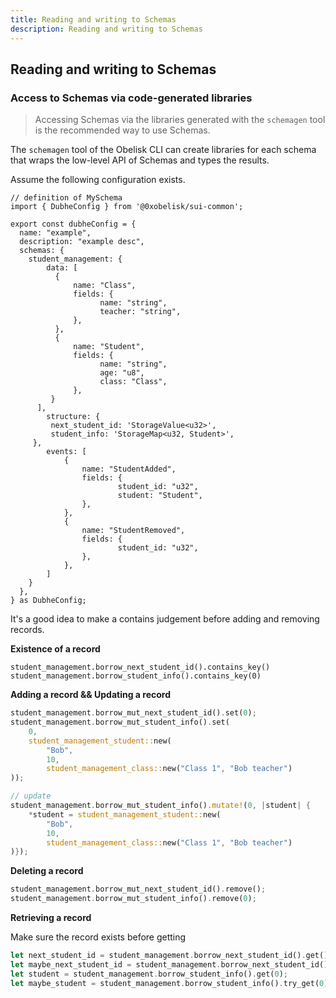 ```yaml
---
title: Reading and writing to Schemas
description: Reading and writing to Schemas
---
```


## Reading and writing to Schemas

### Access to Schemas via code-generated libraries

> Accessing Schemas via the libraries generated with the `schemagen` tool is the recommended way to use Schemas.

The `schemagen` tool of the Obelisk CLI can create libraries for each schema that wraps the low-level API of Schemas and types the results.

Assume the following configuration exists.

```tsx
// definition of MySchema
import { DubheConfig } from '@0xobelisk/sui-common';

export const dubheConfig = {
  name: "example",
  description: "example desc",
  schemas: {
    student_management: {
        data: [
          {
              name: "Class",
              fields: {
                    name: "string",
                    teacher: "string",
              },
          },
          {
              name: "Student",
              fields: {
                    name: "string",
                    age: "u8",
                    class: "Class",
              },
         }
      ],
        structure: {
         next_student_id: 'StorageValue<u32>',
         student_info: 'StorageMap<u32, Student>',
     },
        events: [
            {
                name: "StudentAdded",
                fields: {
                        student_id: "u32",
                        student: "Student",
                },
            },
            {
                name: "StudentRemoved",
                fields: {
                        student_id: "u32",
                },
            },
        ]
    }
  },
} as DubheConfig;
```

It's a good idea to make a contains judgement before adding and removing records.

**Existence of a record**

```sui move
student_management.borrow_next_student_id().contains_key()
student_management.borrow_student_info().contains_key(0)
```

**Adding a record && Updating a record**

```rust
student_management.borrow_mut_next_student_id().set(0);
student_management.borrow_mut_student_info().set(
    0,
    student_management_student::new(
        "Bob",
        10,
        student_management_class::new("Class 1", "Bob teacher")
));

// update
student_management.borrow_mut_student_info().mutate!(0, |student| {
    *student = student_management_student::new(
        "Bob",
        10,
        student_management_class::new("Class 1", "Bob teacher")
)});
```

**Deleting a record**

```rust
student_management.borrow_mut_next_student_id().remove();
student_management.borrow_mut_student_info().remove(0);
```

**Retrieving a record**

Make sure the record exists before getting

```rust
let next_student_id = student_management.borrow_next_student_id().get();
let maybe_next_student_id = student_management.borrow_next_student_id().try_get();
let student = student_management.borrow_student_info().get(0);
let maybe_student = student_management.borrow_student_info().try_get(0);
```

